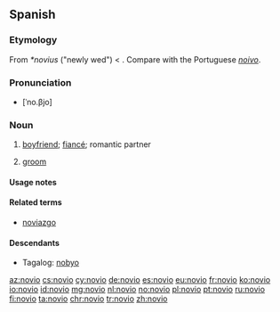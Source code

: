 ==Spanish==

===Etymology===
From {{etyl|VL.|es}} ''*novius'' ("newly wed") < {{etyl|la|es}} {{m|la|novus||new}}. Compare with the Portuguese ''[[noivo]]''.
===Pronunciation===
*[ˈno.βjo]

===Noun===
{{es-noun|m|f=novia}}

# [[boyfriend]]; [[fiancé]]; romantic partner
# {{label|es|wedding}} [[groom]]

====Usage notes====
{{es-note-noun-mf}}

====Related terms====
* [[noviazgo]] {{g|m}}

====Descendants====
* Tagalog: [[nobyo]]

[[az:novio]]
[[cs:novio]]
[[cy:novio]]
[[de:novio]]
[[es:novio]]
[[eu:novio]]
[[fr:novio]]
[[ko:novio]]
[[io:novio]]
[[id:novio]]
[[mg:novio]]
[[nl:novio]]
[[no:novio]]
[[pl:novio]]
[[pt:novio]]
[[ru:novio]]
[[fi:novio]]
[[ta:novio]]
[[chr:novio]]
[[tr:novio]]
[[zh:novio]]
